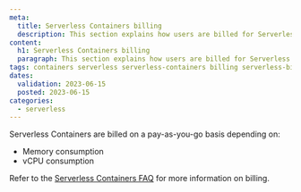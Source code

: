 ```yaml
---
meta:
  title: Serverless Containers billing
  description: This section explains how users are billed for Serverless Containers
content:
  h1: Serverless Containers billing
  paragraph: This section explains how users are billed for Serverless Containers
tags: containers serverless serverless-containers billing serverless-billing serverless-containers-billing
dates:
  validation: 2023-06-15
  posted: 2023-06-15
categories:
  - serverless
---
```


Serverless Containers are billed on a pay-as-you-go basis depending on: 

* Memory consumption
* vCPU consumption

Refer to the [Serverless Containers FAQ](faq/serverless-containers/#how-am-i-billed-for-serverless-containers) for more information on billing.